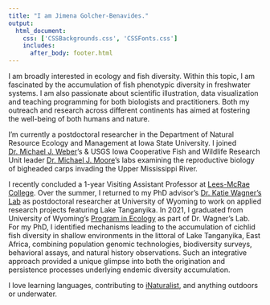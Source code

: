 ```yaml
---
title: "I am Jimena Golcher-Benavides."
output: 
  html_document:
    css: ['CSSBackgrounds.css', 'CSSFonts.css']
    includes:
      after_body: footer.html
---
```


<!-- This adds my headshot, floating to the left of the text and with 20 pixels of padding around it.  -->

<script>
   $(document).ready(function() {
     $head = $('#header');
     $head.prepend('<img src=\"Jime22.jpg\" style=\"float: left;width: 300px;padding: 20px\"/>')
   });
</script>

 I am broadly interested in ecology and fish diversity. Within this topic, I am fascinated by the accumulation of fish phenotypic diversity in freshwater systems. I am also passionate about scientific illustration, data visualization and teaching programming for both biologists and practitioners. Both my outreach and research across different continents has aimed at fostering the well-being of both humans and nature.

 
 I’m currently a postdoctoral researcher in the Department of Natural Resource Ecology and Management at Iowa State University. I joined [Dr. Michael J. Weber](https://michaeljohnweber.wixsite.com/fisherieslab)'s & USGS Iowa Cooperative Fish and Wildlife Research Unit leader [Dr. Michael J. Moore](https://moorefishlab.weebly.com/)'s labs examining the reproductive biology of bigheaded carps invading the Upper Mississippi River.

 
 I recently concluded a 1-year Visiting Assistant Professor at [Lees-McRae College](https://www.lmc.edu). Over the summer, I returned to my PhD advisor's [Dr. Katie Wagner's Lab](https://cewagnerlab.com) as postdoctoral researcher at University of Wyoming to work on applied research projects featuring Lake Tanganyika. In 2021, I graduated from University of Wyoming's [Program in Ecology](http://www.uwyo.edu/pie/) as part of Dr. Wagner's Lab. For my PhD, I identified mechanisms leading to the accumulation of cichlid fish diversity in shallow environments in the littoral of Lake Tanganyika, East Africa, combining population genomic technologies, biodiversity surveys, behavioral assays, and natural history observations. Such an integrative approach provided a unique glimpse into both the origination and persistence processes underlying endemic diversity accumulation.  


I love learning languages, contributing to [iNaturalist](https://www.inaturalist.org/users/318056), and anything outdoors or underwater.


